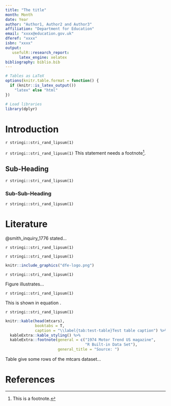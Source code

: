 ```yaml
---
title: "The title"
month: Month
date: Year
author: "Author1, Author2 and Author3"
affiliation: "Department for Education"
email: "xxxx@education.gov.uk"
dferef: "xxxx"
isbn: "xxxx"
output: 
   usefulR::research_report:
      latex_engine: xelatex
bibliography: biblio.bib
---
```


```r

# Tables as LaTeX  
options(knitr.table.format = function() {
  if (knitr::is_latex_output())
    "latex" else "html"
})

# Load libraries
library(dplyr)

```

# Introduction

`r stringi::stri_rand_lipsum(1)`

`r stringi::stri_rand_lipsum(1)` This statement needs a footnote[^about].

[^about]: This is a footnote.


## Sub-Heading

`r stringi::stri_rand_lipsum(1)`

### Sub-Sub-Heading

`r stringi::stri_rand_lipsum(1)`

# Literature

@smith_inquiry_1776 stated...

`r stringi::stri_rand_lipsum(1)`

`r stringi::stri_rand_lipsum(1)`

```r

knitr::include_graphics("dfe-logo.png")

```

`r stringi::stri_rand_lipsum(1)`

Figure \ref{fig:test-fig} illustrates...

`r stringi::stri_rand_lipsum(1)`

This is shown in equation \ref{eq:firsteq}.

   \begin{equation}
     P(E_{i,g,a} = 1 | E_{i,g,a-1} = 1) = \Phi(\alpha_{0,g,a} + \alpha_{1,g,a}r_{i,g,a-1})
     \label{eq:firsteq}
   \end{equation}
   
`r stringi::stri_rand_lipsum(1)`

```r

knitr::kable(head(mtcars),
             booktabs = T,
             caption = "\\label{tab:test-table}Test table caption") %>% 
  kableExtra::kable_styling() %>% 
  kableExtra::footnote(general = c("1974 Motor Trend US magazine",
                                   "R Built-in Data Set"),
                       general_title = "Source: ")

```

Table \ref{tab:test-table} give some rows of the mtcars dataset...

\clearpage
# References
